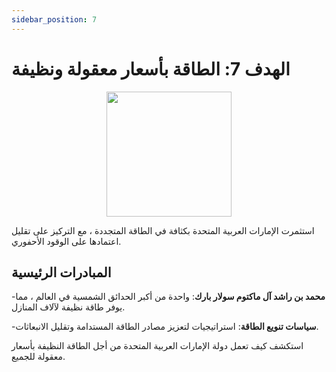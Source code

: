 ```yaml
---
sidebar_position: 7
---
```


# الهدف 7: الطاقة بأسعار معقولة ونظيفة
<p align="center"><img src="https://www.un.org/sustainabledevelopment/wp-content/uploads/2019/08/E-Goal-07-1024x1024.png" width="200" height="200"/></p>

استثمرت الإمارات العربية المتحدة بكثافة في الطاقة المتجددة ، مع التركيز على تقليل اعتمادها على الوقود الأحفوري.

## المبادرات الرئيسية

-**محمد بن راشد آل ماكتوم سولار بارك**: واحدة من أكبر الحدائق الشمسية في العالم ، مما يوفر طاقة نظيفة لآلاف المنازل.

-**سياسات تنويع الطاقة**: استراتيجيات لتعزيز مصادر الطاقة المستدامة وتقليل الانبعاثات.

استكشف كيف تعمل دولة الإمارات العربية المتحدة من أجل الطاقة النظيفة بأسعار معقولة للجميع.